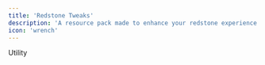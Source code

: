 ```yaml
---
title: 'Redstone Tweaks'
description: 'A resource pack made to enhance your redstone experience'
icon: 'wrench'
---
```

<style>
{`
  .pill {
    display: inline-flex;
    align-items: center;
    background-color: #f0f0f0;
    border-radius: 9999px;
    padding: 0.5rem 1rem;
    font-size: 0.875rem;
  }

  .pill i {
    margin-right: 0.5rem;
  }
`}
</style>

> <span class="pill">
  <i class="fa fa-suitcase"></i>
  Utility
</span>
